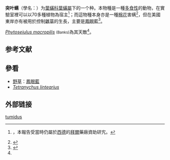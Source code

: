 {{Speciesbox 
| name = 突叶螨<br />''Tetranychus tumidus''
| genus = Tetranychus
| name = 突叶螨
| species =  tumidus
| authority = [[Banks|Banks]], 1900<ref name="fcla" />
| synonyms = <ref name="fcla" /><ref>(Pritchard and Baker, 1955)</ref>
* ''Tetranychus quinquenychus'' McGregor (1914)
* ''Tetranychus antillarum'' Banks
* ''Septanychus quinquenychus'' (McGregor)
* ''Septanychus tumidus'' McGregor
}}

'''突叶螨'''（學名：{{lang|la|'''''Tetranychus tumidus'''''}}）为[[葉蟎科|葉蟎科]][[葉蟎屬|葉蟎屬]]下的一个种。本物種是一種[[多食性動物|多食性]]的動物，在實驗室裡可以以70多種植物為宿主<ref name="fcla">{{cite journal |url=http://journals.fcla.edu/flaent/article/view/56846 |journal=Florida Entomologist |volume=57 |issue=1 |date=1973-07-16 |last=Saba |first=F. |title=Life History and Population Dynamics of Tetranychus Tumidus in Florida (Acarina: Tetranychidae) |language=en }}，本報告受當時仍屬於[[西德|西德]]的[[拜爾|拜爾]]藥廠資助研宄。</ref>；而這物種本身亦是一種[[棉花|棉花]]害螨<ref name="xinjiang">{{cite journal|url=http://www.0x94.com/doc/0MN1cCA5NE4hM5I5U.html |journal=新疆植保学会2012年学术年会 |title=新疆螨类研究进展 |author=[[张建萍|张建萍]] |date=2012-04-07 |accessdate=2016-01-18 |language=zh-hans |location=[[新疆|新疆]][[烏魯木齊|烏魯木齊]] |deadurl=yes |archiveurl=https://web.archive.org/web/20160125231916/http://www.0x94.com/doc/0MN1cCA5NE4hM5I5U.html |archivedate=2016-01-25 }}</ref>，但在美國東岸亦有被用於控制[[雜草|雜草]]的生長，主要是[[鳳眼藍|鳳眼藍]]<ref name="FEDUS">{{cite book |chapter=4. WATERHYACINTH |first1=T. D. |last1=Center |first2=M. P. |last2=Hill |first3=H. |last3=Cordo |first4=M. H. |last4=Julien |title=Biological Control of Invasive Plants in the Eastern United States |editors=Roy Van Driesche and Suzanne Lyon, Bernd Blossey, Mark Hoddle, Richard Reardon |publisher=USDA Forest Service|date=2002-04 |accessdate=2016-01-19 |url=http://www.fs.fed.us/foresthealth/technology/pdfs/BiocontrolsOfInvasivePlants02_04.pdf |pages=44 – 46 |language=en }}</ref>。

''[[Phytoseiulus_macropilis|Phytoseiulus macropilis]]'' <small>(Banks)</small>為其天敵<ref name="fcla" />。

==参考文献==
{{reflist}}

==參看==
*[[野草|野草]]：[[鳳眼藍|鳳眼藍]]
*''[[Tetranychus_lintearius|Tetranychus lintearius]]''

==外部链接==
{{Commons category|Tetranychus tumidus}}
{{Taxonbar|from=Q10693994}}

[[Category:葉蟎屬|tumidus]]